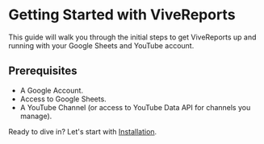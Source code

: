 # Getting Started with ViveReports

This guide will walk you through the initial steps to get ViveReports up and running with your Google Sheets and YouTube account.

## Prerequisites

- A Google Account.
- Access to Google Sheets.
- A YouTube Channel (or access to YouTube Data API for channels you manage).

Ready to dive in? Let's start with [Installation](./installation).
